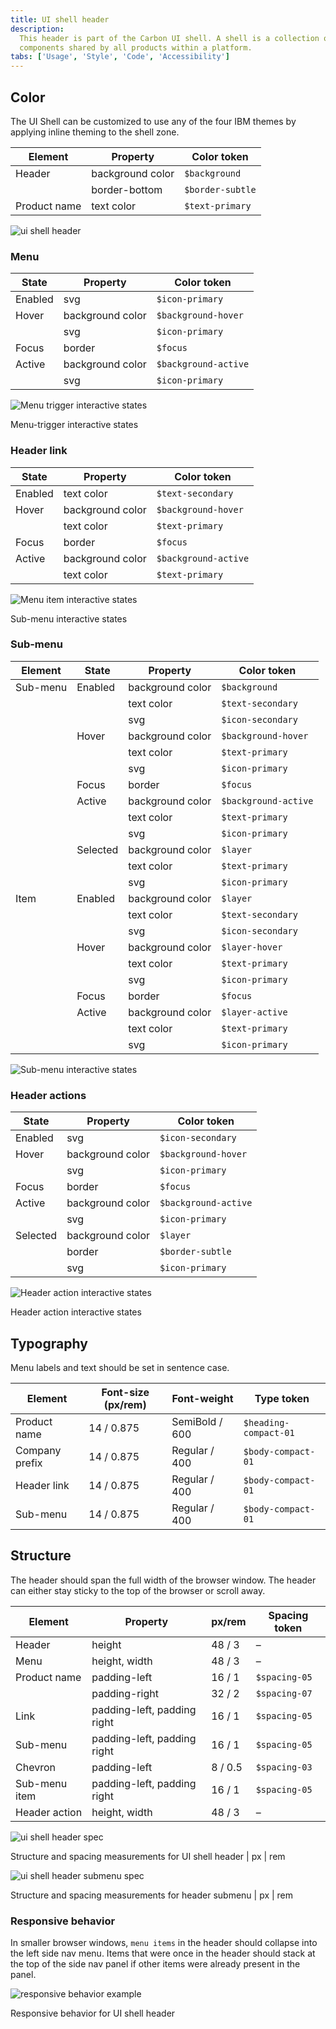 ```yaml
---
title: UI shell header
description:
  This header is part of the Carbon UI shell. A shell is a collection of
  components shared by all products within a platform.
tabs: ['Usage', 'Style', 'Code', 'Accessibility']
---
```


## Color

The UI Shell can be customized to use any of the four IBM themes by applying
inline theming to the shell zone.

| Element      | Property         | Color token      |
| ------------ | ---------------- | ---------------- |
| Header       | background color | `$background`    |
|              | border-bottom    | `$border-subtle` |
| Product name | text color       | `$text-primary`  |

![ui shell header](images/header-style-1.png)

### Menu

| State   | Property         | Color token          |
| ------- | ---------------- | -------------------- |
| Enabled | svg              | `$icon-primary`      |
| Hover   | background color | `$background-hover`  |
|         | svg              | `$icon-primary`      |
| Focus   | border           | `$focus`             |
| Active  | background color | `$background-active` |
|         | svg              | `$icon-primary`      |

<Row>
<Column colLg={8}>

![Menu trigger interactive states](images/header-style-5.png)

<Caption>Menu-trigger interactive states</Caption>

</Column>
</Row>

### Header link

| State   | Property         | Color token          |
| ------- | ---------------- | -------------------- |
| Enabled | text color       | `$text-secondary`    |
| Hover   | background color | `$background-hover`  |
|         | text color       | `$text-primary`      |
| Focus   | border           | `$focus`             |
| Active  | background color | `$background-active` |
|         | text color       | `$text-primary`      |

<Row>
<Column colLg={8}>

![Menu item interactive states](images/header-style-6.png)

<Caption>Sub-menu interactive states</Caption>

</Column>
</Row>

### Sub-menu

| Element  | State    | Property         | Color token          |
| -------- | -------- | ---------------- | -------------------- |
| Sub-menu | Enabled  | background color | `$background`        |
|          |          | text color       | `$text-secondary`    |
|          |          | svg              | `$icon-secondary`    |
|          | Hover    | background color | `$background-hover`  |
|          |          | text color       | `$text-primary`      |
|          |          | svg              | `$icon-primary`      |
|          | Focus    | border           | `$focus`             |
|          | Active   | background color | `$background-active` |
|          |          | text color       | `$text-primary`      |
|          |          | svg              | `$icon-primary`      |
|          | Selected | background color | `$layer`             |
|          |          | text color       | `$text-primary`      |
|          |          | svg              | `$icon-primary`      |
| Item     | Enabled  | background color | `$layer`             |
|          |          | text color       | `$text-secondary`    |
|          |          | svg              | `$icon-secondary`    |
|          | Hover    | background color | `$layer-hover`       |
|          |          | text color       | `$text-primary`      |
|          |          | svg              | `$icon-primary`      |
|          | Focus    | border           | `$focus`             |
|          | Active   | background color | `$layer-active`      |
|          |          | text color       | `$text-primary`      |
|          |          | svg              | `$icon-primary`      |

![Sub-menu interactive states](images/header-style-7.png)

<Caption></Caption>

### Header actions

| State    | Property         | Color token          |
| -------- | ---------------- | -------------------- |
| Enabled  | svg              | `$icon-secondary`    |
| Hover    | background color | `$background-hover`  |
|          | svg              | `$icon-primary`      |
| Focus    | border           | `$focus`             |
| Active   | background color | `$background-active` |
|          | svg              | `$icon-primary`      |
| Selected | background color | `$layer`             |
|          | border           | `$border-subtle`     |
|          | svg              | `$icon-primary`      |

<Row>
<Column colLg={8}>

![Header action interactive states](images/header-style-8.png)

<Caption>Header action interactive states</Caption>

</Column>
</Row>

## Typography

Menu labels and text should be set in sentence case.

| Element        | Font-size (px/rem) | Font-weight    | Type token            |
| -------------- | ------------------ | -------------- | --------------------- |
| Product name   | 14 / 0.875         | SemiBold / 600 | `$heading-compact-01` |
| Company prefix | 14 / 0.875         | Regular / 400  | `$body-compact-01`    |
| Header link    | 14 / 0.875         | Regular / 400  | `$body-compact-01`    |
| Sub-menu       | 14 / 0.875         | Regular / 400  | `$body-compact-01`    |

## Structure

The header should span the full width of the browser window. The header can
either stay sticky to the top of the browser or scroll away.

| Element       | Property                    | px/rem  | Spacing token |
| ------------- | --------------------------- | ------- | ------------- |
| Header        | height                      | 48 / 3  | –             |
| Menu          | height, width               | 48 / 3  | –             |
| Product name  | padding-left                | 16 / 1  | `$spacing-05` |
|               | padding-right               | 32 / 2  | `$spacing-07` |
| Link          | padding-left, padding right | 16 / 1  | `$spacing-05` |
| Sub-menu      | padding-left, padding right | 16 / 1  | `$spacing-05` |
| Chevron       | padding-left                | 8 / 0.5 | `$spacing-03` |
| Sub-menu item | padding-left, padding right | 16 / 1  | `$spacing-05` |
| Header action | height, width               | 48 / 3  | –             |

![ui shell header spec](images/header-style-2.png)

<Caption>
  Structure and spacing measurements for UI shell header | px | rem
</Caption>

![ui shell header submenu spec](images/header-style-3.png)

<Caption>
  Structure and spacing measurements for header submenu | px | rem
</Caption>

### Responsive behavior

In smaller browser windows, `menu items` in the header should collapse into the
left side nav menu. Items that were once in the header should stack at the top
of the side nav panel if other items were already present in the panel.

![responsive behavior example](images/header-style-4.png)

<Caption>Responsive behavior for UI shell header</Caption>
